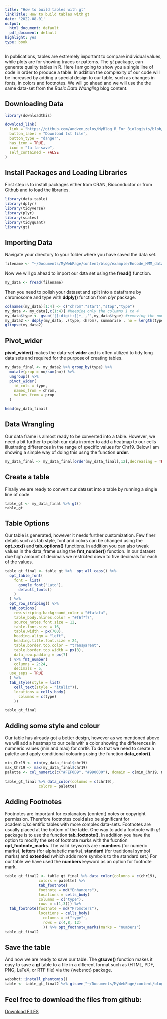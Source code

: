 ```yaml
---
title: "How to build tables with gt"
linkTitle: How to build tables with gt
date: '2022-08-01'
output:
  html_document: default
  pdf_document: default
highlight: yes
type: book
---
```


In publications, tables are extremely important to compare individual values, while plots are for showing traces or patterns. The *gt* package, can generate quality tables in R. Here I am going to show you a single line of code in order to produce a table. In addition the complexity of our code will be increased by adding a special design to our table, such as changes in fonts, in colors and footnotes. We will go ahead and we will use the the same data-set from the *Basic Data Wrangling* blog content.

## Downloading Data

```r
library(downloadthis)
```

```r
download_link(
  link = "https://github.com/andvenizelos/MyBlog_R_For_Biologists/blob/main/Tip.1/Encode_HMM_data.txt",
  button_label = "Download txt file",
  button_type = "danger",
  has_icon = TRUE,
  icon = "fa fa-save",
  self_contained = FALSE
)
```

## Install Packages and Loading Libraries

First step is to install packages either from CRAN, Bioconductor or from Github and to load the libraries.

```r
library(data.table)
library(dplyr)
library(tidyverse)
library(plyr)
library(scales)
library(tidyquant)
library(gt)
```

## Importing Data

Navigate your directory to your folder where you have saved the data set.

```r

filename <- "~/Documents/MyWebPage/content/blog/example/Encode_HMM_data.txt"

```

Now we will go ahead to import our data set using the **fread()** function.

```r
my_data <- fread(filename)
```

Then you need to polish your dataset and split into a dataframe by chromosome and type with **ddply()** function from *plyr* package.

```r
colnames(my_data)[1:4] <- c("chrom","start","stop","type")
my_data <- my_data[,c(1:4)] #Keeping only the columns 1 to 4
my_data$type <- gsub('[[:digit:]]+_','',my_data$type) #removing the numbers and underscores from our type column
my_data2 <- ddply(my_data, .(type, chrom), summarise , no = length(type))
glimpse(my_data2)
```

## Pivot_wider

**pivot_wider()** makes the data-set **wider** and is often utilized to tidy long data sets and required for the purpose of creating tables.

```r
my_data_final <- my_data2 %>% group_by(type) %>% 
  mutate(prop = no/sum(no)) %>% 
  ungroup() %>% 
  pivot_wider(
    id_cols = type,
    names_from = chrom,
    values_from = prop
  )

```

```r
head(my_data_final)
```

## Data Wrangling

Our data frame is almost ready to be converted into a table. However, we need a bit further to polish our data in order to add a heatmap to our cells illustrating differences in the range of specific values for Chr19. Below I am showing a simple way of doing this using the function **order**.

```r

my_data_final <- my_data_final[order(my_data_final[,12],decreasing = TRUE),]

```

## Create a table

Finally we are ready to convert our dataset into a table by running a single line of code.

```r
table_gt <- my_data_final %>% gt()
table_gt
```

## Table Options

Our table is generated, however it needs further customization. Few finer details such as tab style, font and colors can be changed using the **opt_xxx()** and **tab_options()** functions. In addition you can also tweak values in the data_frame using the **fmt_number()** function. In our dataset due high amount of decimals we restricted down to five decimals for each of the values.

```r
table_gt_final <- table_gt %>%  opt_all_caps() %>% 
  opt_table_font(
    font = list(
      google_font("Lato"),
      default_fonts()
    )
  ) %>% 
  opt_row_striping() %>% 
  tab_options(
    row.striping.background_color = "#fafafa",
    table_body.hlines.color = "#f6f7f7",
    source_notes.font.size = 12,
    table.font.size = 16,
    table.width = px(700),
    heading.align = "left",
    heading.title.font.size = 24,
    table.border.top.color = "transparent",
    table.border.top.width = px(3),
    data_row.padding = px(7)
  ) %>% fmt_number(
    columns = 2:24,
    decimals = 5,
  use_seps = TRUE
  ) %>% 
  tab_style(style = list(
    cell_text(style = "italic")),
    locations = cells_body(
      columns = c(type)
    ))
```

```r
table_gt_final
```

## Adding some style and colour

Our table has already got a better design, however as we mentioned above we will add a heatmap to our cells with a color showing the differences in numneric values (min and max) for chr19. To do that we need to create a palette and apply conditional colouring using the function **data_color()**.

```r
min_Chr19 <- min(my_data_final$chr19)
max_Chr19 <- max(my_data_final$chr19)
palette <- col_numeric(c("#FEF0D9", "#990000"), domain = c(min_Chr19, max_Chr19), alpha = 0.75)
               
table_gt_final %>% data_color(columns = c(chr19),
               colors = palette) 
```

## Adding Footnotes

Footnotes are important for explanatory (content) notes or copyright permission. Therefore footnotes could also be significant for academic/scientific tables with more complex data-sets. Footnotes are usually placed at the bottom of the table. One way to add a footnote with *gt* package is to use the function **tab_footnote()**. In addition you have the option to modify the set of footnote marks with the fucntion **opt_footnote_marks**. The valid keywords are : **numbers** (for numeric marks), **letters** (for alphabetic marks), **standard** (for traditional symbol marks) and **extended** (which adds more symbols to the standard set.) For our table we have used the **numbers** keyword as an option for footnote mark.

```r
table_gt_final2 <- table_gt_final %>% data_color(columns = c(chr19),
               colors = palette) %>% 
               tab_footnote(
               footnote = md("Enhancers"),
               locations = cells_body(
               columns = c("type"),
               rows = c(1,3))) %>% 
  tab_footnote(footnote = md("Promoters"),
               locations = cells_body(
                 columns = c("type"),
                 rows = c(4,8, 12)
                 )) %>% opt_footnote_marks(marks = "numbers")
table_gt_final2
```

## Save the table

And now we are ready to save our table. The **gtsave()** function makes it easy to save a **gt** table to a file in a different format such as (HTML, PDF, PNG, LaTeX, or RTF file) via the {webshot} package.

```r
webshot::install_phantomjs() 
table <- table_gt_final2 %>% gtsave("~/Documents/MyWebPage/content/blog/example/table.pdf")
```

## Feel free to download the files from github: 

<a id="raw-url" href="https://github.com/andvenizelos/MyBlog_R_For_Biologists/tree/main/Tip.5">Download FILES</a>